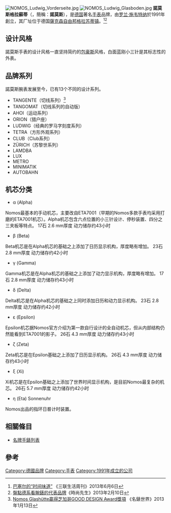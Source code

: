 {{NOT|格拉苏蒂}}
[[Image:NOMOS_Ludwig_Vorderseite.jpg|thumb]]
[[Image:NOMOS_Ludwig_Glasboden.jpg|thumb]]
'''諾莫斯格拉蘇蒂'''（{{lang-de|'''Nomos Glashütte'''}}，簡稱：'''諾莫斯'''），是[[德国|德国]]著名[[手表|手表]]品牌，由[[罗兰·施韦特纳|罗兰·施韦特纳]]於1991年創立，其厂址位于德国[[薩克森自由邦|薩克森自由邦]][[格拉苏蒂镇|格拉苏蒂镇]]。<ref>[http://www.lifeweek.com.cn/2013/0606/40963.shtml 巴塞尔的“时间味道”] {{Wayback|url=http://www.lifeweek.com.cn/2013/0606/40963.shtml |date=20130713105017 }}《三联生活周刊》2013年6月6日</ref><ref>[http://www.hiesquire.com/watch/1/9/0/9/19096_5.html 盤點德系看腕錶的代表品牌]{{dead link|date=2018年4月 |bot=InternetArchiveBot |fix-attempted=yes }}《時尚先生》2013年2月10日</ref>

==设计风格==

諾莫斯手表的设计风格一直坚持简约的[[包豪斯|包豪斯]]风格，白面蓝刚小三针是其标志性的外表。

==品牌系列==
諾莫斯腕表发展至今，已有13个不同的设计系列。

* TANGENTE（切线系列）<ref>[http://www.watches-for-china.com/news/4691.html?zoom_highlightsub=Nomos#.Ud9oTqOwqJA Nomos Glashütte贏得芝加哥GOOD DESIGN Award獎項] {{Wayback|url=http://www.watches-for-china.com/news/4691.html?zoom_highlightsub=Nomos#.Ud9oTqOwqJA |date=20160304214003 }}《名錶世界》2013年1月13日</ref>
* TANGOMAT（切线系列的自动版）
* AHOI（运动系列）
* ORION（猎户座）
* LUDWIG（经典的罗马字刻度系列）
* TETRA（方形外观系列）
* CLUB（Club系列）
* ZÜRICH（苏黎世系列）
* LAMDBA
* LUX
* METRO
*MINIMATIK
*AUTOBAHN

==机芯分类==
*α (Alpha)
Nomos最基本的手动机芯，主要改自ETA7001（早期的Nomos多款手表均采用打磨的ETA7001机芯）。Alpha机芯包含六点位置的小三针设计、停秒装置、四分之三夹板等特点。
17石
2.6 mm厚度
动力储存约43小时

*β (Beta)
Beta机芯是在Alpha机芯的基础之上添加了日历显示机构，厚度略有增加。
23石
2.8 mm厚度
动力储存约42小时

* γ (Gamma)
Gamma机芯是在Alpha机芯的基础之上添加了动力显示机构，厚度略有增加。
17石
2.8 mm厚度
动力储存约43小时

*δ (Delta)
Delta机芯是在Alpha机芯的基础之上同时添加日历和动力显示机构。
23石
2.8 mm厚度
动力储存约42小时

*ε (Epsilon)
Epsilon机芯据Nomos官方介绍为第一款自行设计的全自动机芯，但从内部结构仍然能看到ETA7001的影子。
26石
4.3 mm厚度
动力储存约43小时

*ζ (Zeta)
Zeta机芯是在Epsilon基础之上添加了日历显示机构。
26石
4.3 mm厚度
动力储存约43小时

*ξ (Xi)
Xi机芯是在Epsilon基础之上添加了世界时间显示机构，是目前Nomos最复杂的机芯。
26石
5.7 mm厚度
动力储存约42小时

*η (Eta) Sonnenuhr
Nomos出品的指环日晷计时装置。

==相關條目==
* [[名牌手錶列表|名牌手錶列表]]

==參考==
{{reflist}}

[[Category:德國品牌|Category:德國品牌]]
[[Category:手表|Category:手表]]
[[Category:1991年成立的公司|Category:1991年成立的公司]]